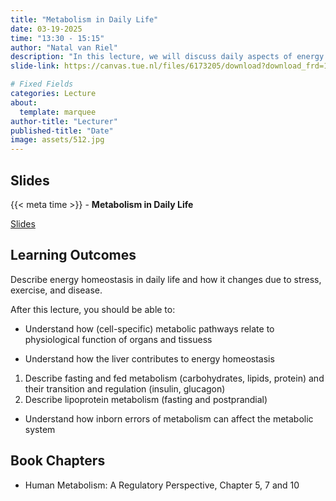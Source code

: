 ```yaml
---
title: "Metabolism in Daily Life"
date: 03-19-2025
time: "13:30 - 15:15"
author: "Natal van Riel"
description: "In this lecture, we will discuss daily aspects of energy metabolism and extend discussion of lipoprotein metabolism, including atherosclerosis."
slide-link: https://canvas.tue.nl/files/6173205/download?download_frd=1

# Fixed Fields
categories: Lecture
about:
  template: marquee
author-title: "Lecturer"
published-title: "Date"
image: assets/512.jpg
---
```


## Slides
::: slide-deck
{{< meta time >}} - **Metabolism in Daily Life**

::: slides
[Slides]({{< meta slide-link >}})
:::
:::

## Learning Outcomes

::: {.callout-important title="Principal Learning Outcome 5"}
Describe energy homeostasis in daily life and how it changes due to stress, exercise, and disease.
:::

After this lecture, you should be able to:

* Understand how (cell-specific) metabolic pathways relate to physiological function of organs and tissuess

* Understand how the liver contributes to energy homeostasis

1. Describe fasting and fed metabolism (carbohydrates, lipids, protein) and their transition and regulation (insulin, glucagon) 
2. Describe lipoprotein metabolism (fasting and postprandial)
<!--3. Describe relation between lipoprotein metabolism and atherosclerosis-->

<!--Understand energy sources for the brain-->
- Understand how inborn errors of metabolism can affect the metabolic system

## Book Chapters

- Human Metabolism: A Regulatory Perspective, Chapter 5, 7 and 10
